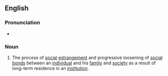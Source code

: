 ==English==

===Pronunciation===
* {{a|UK}} {{IPA|/diːhəˌbɪlɪˈteɪʃən/|lang=en}}

===Noun===
{{en-noun|-}}

# {{lb|en|sociology}} The process of [[social]] [[estrangement]] and progressive loosening of [[social]] [[bond]]s between an [[individual]] and his [[family]] and [[society]] as a result of long-term residence in an [[institution]].